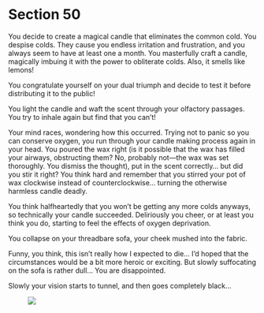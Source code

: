# Section 50 {#sec-50}

You decide to create a magical candle that eliminates the common cold. You despise colds. They cause you endless irritation and frustration, and you always seem to have at least one a month. You masterfully craft a candle, magically imbuing it with the power to obliterate colds. Also, it smells like lemons! 

You congratulate yourself on your dual triumph and decide to test it before distributing it to the public!

You light the candle and waft the scent through your olfactory passages. You try to inhale again but find that you can’t!

Your mind races, wondering how this occurred. Trying not to panic so you can conserve oxygen, you run through your candle making process again in your head. You poured the wax right (is it possible that the wax has filled your airways, obstructing them? No, probably not—the wax was set thoroughly. You dismiss the thought), put in the scent correctly… but did you stir it right? You think hard and remember that you stirred your pot of wax clockwise instead of counterclockwise… turning the otherwise harmless candle deadly.

You think halfheartedly that you won’t be getting any more colds anyways, so technically your candle succeeded. Deliriously you cheer, or at least you think you do, starting to feel the effects of oxygen deprivation.

You collapse on your threadbare sofa, your cheek mushed into the fabric. 

Funny, you think, this isn’t really how I expected to die… I’d hoped that the circumstances would be a bit more heroic or exciting. But slowly suffocating on the sofa is rather dull… You are disappointed.

Slowly your vision starts to tunnel, and then goes completely black…

![&nbsp;](images/x.svg)

